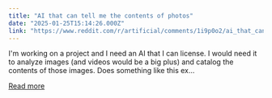 ```yaml
---
title: "AI that can tell me the contents of photos"
date: "2025-01-25T15:14:26.000Z"
link: "https://www.reddit.com/r/artificial/comments/1i9p0o2/ai_that_can_tell_me_the_contents_of_photos/"
---
```


I'm working on a project and I need an AI that I can license. I would need it to analyze images (and videos would be a big plus) and catalog the contents of those images. 
 Does something like this ex...

[Read more](https://www.reddit.com/r/artificial/comments/1i9p0o2/ai_that_can_tell_me_the_contents_of_photos/)
